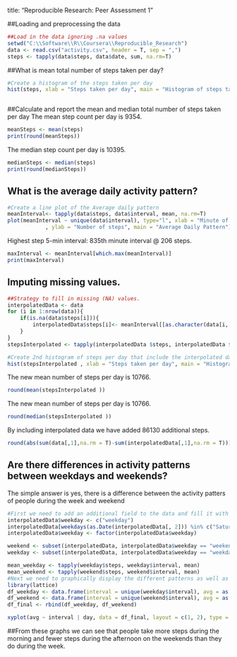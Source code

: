 title: "Reproducible Research: Peer Assessment 1"


##Loading and preprocessing the data
```r
##Load in the data ignoring .na values
setwd("C:\\Software\\R\\Coursera\\Reproducible_Research")
data <- read.csv("activity.csv", header = T, sep = ",")
steps <- tapply(data$steps, data$date, sum, na.rm=T)
```

##What is mean total number of steps taken per day?

```r
#Create a histogram of the steps taken per day
hist(steps, xlab = "Steps taken per day", main = "Histogram of steps taken per day")
```
```r

```
 
##Calculate and report the mean and median total number of steps taken per day
The mean step count per day is 9354.
```r
meanSteps <- mean(steps)
print(round(meanSteps))
```

The median step count per day is 10395.
```r
medianSteps <- median(steps)
print(round(medianSteps))
```


## What is the average daily activity pattern?
```r
#Create a line plot of the Average daily pattern
meanInterval<- tapply(data$steps, data$interval, mean, na.rm=T)
plot(meanInterval ~ unique(data$interval), type="l", xlab = "Minute of the Day"
			, ylab = "Number of steps", main = "Average Daily Pattern")
```

Highest step 5-min interval: 835th minute interval @ 206 steps.
```r
maxInterval <- meanInterval[which.max(meanInterval)]
print(maxInterval)

```

## Imputing missing values.
```r
##Strategy to fill in missing (NA) values.
interpolatedData <- data
for (i in 1:nrow(data)){
    if(is.na(data$steps[i])){
        interpolatedData$steps[i]<- meanInterval[[as.character(data[i, "interval"])]]
    }
}
stepsInterpolated <- tapply(interpolatedData $steps, interpolatedData $date, sum, na.rm=T)

#Create 2nd histogram of steps per day that include the interpolated data
hist(stepsInterpolated , xlab = "Steps taken per day", main = "Histogram of steps taken per day, including interpolated data")
```


The new mean number of steps per day is 10766.
```r
round(mean(stepsInterpolated ))
```
The new mean number of steps per day is 10766.
```r
round(median(stepsInterpolated ))
```
By including interpolated data we have added 86130 additional steps.
```r
round(abs(sum(data[,1],na.rm = T)-sum(interpolatedData[,1],na.rm = T)))
```


## Are there differences in activity patterns between weekdays and weekends?
The simple answer is yes, there is a difference between the activity patters of people during the week and weekend
```r
#First we need to add an additional field to the data and fill it with the factor of either "weekday" or "weekend"
interpolatedData$weekday <- c("weekday")
interpolatedData[weekdays(as.Date(interpolatedData[, 2])) %in% c("Saturday", "Sunday"), ][4] <- c("weekend")
interpolatedData$weekday <- factor(interpolatedData$weekday)

weekend <- subset(interpolatedData, interpolatedData$weekday == "weekend")
weekday <- subset(interpolatedData, interpolatedData$weekday == "weekday")

mean_weekday <- tapply(weekday$steps, weekday$interval, mean)
mean_weekend <- tapply(weekend$steps, weekend$interval, mean)
#Next we need to graphically display the different patterns as well as importing the lattics package
library(lattice)
df_weekday <- data.frame(interval = unique(weekday$interval), avg = as.numeric(mean_weekday), day = rep("weekday", length(mean_weekday)))
df_weekend <- data.frame(interval = unique(weekend$interval), avg = as.numeric(mean_weekend), day = rep("weekend", length(mean_weekend)))
df_final <- rbind(df_weekday, df_weekend)

xyplot(avg ~ interval | day, data = df_final, layout = c(1, 2), type = "l", ylab = "Number of steps taken")
```

##From these graphs we can see that people take more steps during the morning and fewer steps during the afternoon on the weekends than they do during the week.
